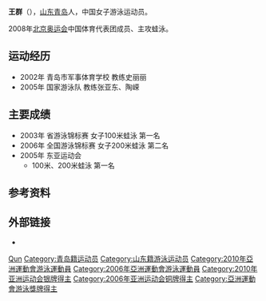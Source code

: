 {{Otheruses|王群 (消歧义)|other=同名或類似名的其它條目描述}}
{{Infobox Swimmer
| swimmername = 王群
| image =
| imagesize =
| caption =
| fullname = 王群
| nicknames =
| nationality = {{PRC}}
| strokes = 蛙泳
| club = 山东游泳队
| collegeteam =
| birth_date = {{birth date and age|1991|11|17}}
| birth_place = [[青岛|青岛]]
| death_date =
| death_place =
| height = 177 cm
| weight = 60 kg
}}

'''王群'''（{{bd|1991年|11月17日||}}），[[山东|山东]][[青岛|青岛]]人，中国女子游泳运动员。

2008年[[2008年夏季奥林匹克运动会|北京奥运会]]中国体育代表团成员、主攻蛙泳。

== 运动经历 ==
* 2002年 青岛市军事体育学校 教练史丽丽
* 2005年 国家游泳队 教练张亚东、陶嵘

== 主要成绩 ==
* 2003年 省游泳锦标赛 女子100米蛙泳 第一名
* 2006年 全国游泳锦标赛 女子200米蛙泳 第二名
* 2005年 东亚运动会
** 100米、200米蛙泳 第一名

== 参考资料 ==
{{reflist}}

== 外部链接 ==
* {{cite web |url=http://2008teamchina.olympic.cn/index.php/personview/persons/779 |title=2008北京奥运会中国体育代表团成员名录 |accessdate=2009-08-31 |publisher=[[中国奥委会|中国奥委会]] |archive-date=2009-08-05 |archive-url=https://web.archive.org/web/20090805110249/http://2008teamchina.olympic.cn/index.php/personview/persons/779 |dead-url=no }}

{{游泳人物小作品}}
{{2008 China Olympic Swimming Team}}

{{Authority control}}
{{DEFAULTSORT:Wang Qun}}
[[Category:王姓|Qun]]
[[Category:青岛籍运动员|Category:青岛籍运动员]]
[[Category:山东籍游泳运动员|Category:山东籍游泳运动员]]
[[Category:2010年亞洲運動會游泳運動員|Category:2010年亞洲運動會游泳運動員]]
[[Category:2006年亞洲運動會游泳運動員|Category:2006年亞洲運動會游泳運動員]]
[[Category:2010年亚洲运动会银牌得主|Category:2010年亚洲运动会银牌得主]]
[[Category:2006年亚洲运动会铜牌得主|Category:2006年亚洲运动会铜牌得主]]
[[Category:亞洲運動會游泳獎牌得主|Category:亞洲運動會游泳獎牌得主]]